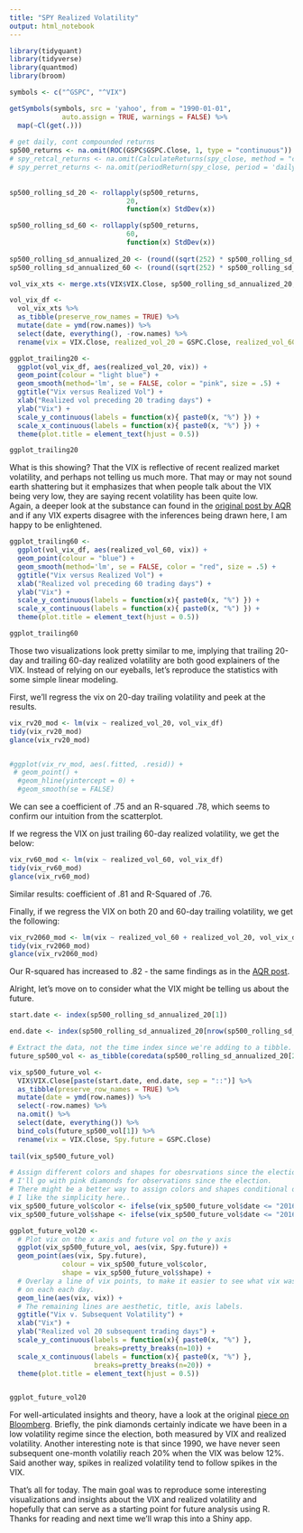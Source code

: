 ```yaml
---
title: "SPY Realized Volatility"
output: html_notebook
---
```

 
```r
library(tidyquant)
library(tidyverse)
library(quantmod)
library(broom)
```

 

```r
symbols <- c("^GSPC", "^VIX")

getSymbols(symbols, src = 'yahoo', from = "1990-01-01", 
             auto.assign = TRUE, warnings = FALSE) %>% 
  map(~Cl(get(.)))
  
# get daily, cont compounded returns
sp500_returns <- na.omit(ROC(GSPC$GSPC.Close, 1, type = "continuous"))
# spy_retcal_returns <- na.omit(CalculateReturns(spy_close, method = "compound"))
# spy_perret_returns <- na.omit(periodReturn(spy_close, period = 'daily', type = 'log'))
  
  
sp500_rolling_sd_20 <- rollapply(sp500_returns,
                             20,
                             function(x) StdDev(x))

sp500_rolling_sd_60 <- rollapply(sp500_returns,
                             60,
                             function(x) StdDev(x))
  
sp500_rolling_sd_annualized_20 <- (round((sqrt(252) * sp500_rolling_sd_20 * 100), 2))
sp500_rolling_sd_annualized_60 <- (round((sqrt(252) * sp500_rolling_sd_60 * 100), 2))

vol_vix_xts <- merge.xts(VIX$VIX.Close, sp500_rolling_sd_annualized_20, sp500_rolling_sd_annualized_60)

vol_vix_df <- 
  vol_vix_xts %>% 
  as_tibble(preserve_row_names = TRUE) %>% 
  mutate(date = ymd(row.names)) %>% 
  select(date, everything(), -row.names) %>% 
  rename(vix = VIX.Close, realized_vol_20 = GSPC.Close, realized_vol_60 = GSPC.Close.1) 

```



```r
ggplot_trailing20 <- 
  ggplot(vol_vix_df, aes(realized_vol_20, vix)) + 
  geom_point(colour = "light blue") +
  geom_smooth(method='lm', se = FALSE, color = "pink", size = .5) +
  ggtitle("Vix versus Realized Vol") +
  xlab("Realized vol preceding 20 trading days") +
  ylab("Vix") +
  scale_y_continuous(labels = function(x){ paste0(x, "%") }) +
  scale_x_continuous(labels = function(x){ paste0(x, "%") }) +
  theme(plot.title = element_text(hjust = 0.5))

ggplot_trailing20
```

What is this showing? That the VIX is reflective of recent realized market volatility, and perhaps not telling us much more. That may or may not sound earth shattering but it emphasizes that when people talk about the VIX being very low, they are saying recent volatility has been quite low.  
Again, a deeper look at the substance can found in the [original post by AQR](https://www.aqr.com/cliffs-perspective/please-stop-talking-about-the-vix-so-much) and if any VIX experts disagree with the inferences being drawn here, I am happy to be enlightened.



```r
ggplot_trailing60 <- 
  ggplot(vol_vix_df, aes(realized_vol_60, vix)) + 
  geom_point(colour = "blue") +
  geom_smooth(method='lm', se = FALSE, color = "red", size = .5) +
  ggtitle("Vix versus Realized Vol") +
  xlab("Realized vol preceding 60 trading days") +
  ylab("Vix") +
  scale_y_continuous(labels = function(x){ paste0(x, "%") }) +
  scale_x_continuous(labels = function(x){ paste0(x, "%") }) +
  theme(plot.title = element_text(hjust = 0.5))

ggplot_trailing60
```

Those two visualizations look pretty similar to me, implying that trailing 20-day and trailing 60-day realized volatility are both good explainers of the VIX. Instead of relying on our eyeballs, let's reproduce the statistics with some simple linear modeling. 

First, we'll regress the vix on 20-day trailing volatility and peek at the results.

```r

vix_rv20_mod <- lm(vix ~ realized_vol_20, vol_vix_df)
tidy(vix_rv20_mod)
glance(vix_rv20_mod)


#ggplot(vix_rv_mod, aes(.fitted, .resid)) +
 # geom_point() +
  #geom_hline(yintercept = 0) +
  #geom_smooth(se = FALSE)

```

We can see a coefficient of .75 and an R-squared .78, which seems to confirm our intuition from the scatterplot.

If we regress the VIX on just trailing 60-day realized volatility, we get the below:
```r
vix_rv60_mod <- lm(vix ~ realized_vol_60, vol_vix_df)
tidy(vix_rv60_mod)
glance(vix_rv60_mod)
```

Similar results: coefficient of .81 and R-Squared of .76. 

Finally, if we regress the VIX on both 20 and 60-day trailing volatility, we get the following:

```r
vix_rv2060_mod <- lm(vix ~ realized_vol_60 + realized_vol_20, vol_vix_df)
tidy(vix_rv2060_mod)
glance(vix_rv2060_mod)
```

Our R-squared has increased to .82 - the same findings as in the [AQR post](https://www.aqr.com/cliffs-perspective/please-stop-talking-about-the-vix-so-much).




Alright, let's move on to consider what the VIX might be telling us about the future.

```r

start.date <- index(sp500_rolling_sd_annualized_20[1])

end.date <- index(sp500_rolling_sd_annualized_20[nrow(sp500_rolling_sd_annualized_20) - 19])

# Extract the data, not the time index since we're adding to a tibble.
future_sp500_vol <- as_tibble(coredata(sp500_rolling_sd_annualized_20[20:nrow(sp500_rolling_sd_annualized_20), ]))

vix_sp500_future_vol <- 
  VIX$VIX.Close[paste(start.date, end.date, sep = "::")] %>% 
  as_tibble(preserve_row_names = TRUE) %>% 
  mutate(date = ymd(row.names)) %>% 
  select(-row.names) %>%
  na.omit() %>% 
  select(date, everything()) %>% 
  bind_cols(future_sp500_vol[1]) %>% 
  rename(vix = VIX.Close, Spy.future = GSPC.Close) 
 
tail(vix_sp500_future_vol)
```

```r
# Assign different colors and shapes for obesrvations since the election.
# I'll go with pink diamonds for observations since the election.
# There might be a better way to assign colors and shapes conditional on dates but
# I like the simplicity here..
vix_sp500_future_vol$color <- ifelse(vix_sp500_future_vol$date <= "2016-11-08", 'light blue', 'pink')
vix_sp500_future_vol$shape <- ifelse(vix_sp500_future_vol$date <= "2016-11-08", 15, 18)

ggplot_future_vol20 <- 
  # Plot vix on the x axis and future vol on the y axis
  ggplot(vix_sp500_future_vol, aes(vix, Spy.future)) + 
  geom_point(aes(vix, Spy.future), 
             colour = vix_sp500_future_vol$color, 
             shape = vix_sp500_future_vol$shape) +
  # Overlay a line of vix points, to make it easier to see what vix was predicting
  # on each each day.
  geom_line(aes(vix, vix)) +
  # The remaining lines are aesthetic, title, axis labels.
  ggtitle("Vix v. Subsequent Volatility") +
  xlab("Vix") +
  ylab("Realized vol 20 subsequent trading days") +
  scale_y_continuous(labels = function(x){ paste0(x, "%") }, 
                     breaks=pretty_breaks(n=10)) +
  scale_x_continuous(labels = function(x){ paste0(x, "%") },
                     breaks=pretty_breaks(n=20)) +
  theme(plot.title = element_text(hjust = 0.5))


ggplot_future_vol20
```


For well-articulated insights and theory, have a look at the original [piece on Bloomberg](https://www.bloomberg.com/view/articles/2017-07-03/what-history-says-about-low-volatility). Briefly, the pink diamonds certainly indicate we have been in a low volatility regime since the election, both measured by VIX and realized volatility. Another interesting note is that since 1990, we have never seen subsequent one-month volatiliy reach 20% when the VIX was below 12%. Said another way, spikes in realized volatility tend to follow spikes in the VIX.   

That's all for today. The main goal was to reproduce some interesting visualizations and insights about the VIX and realized volatility and hopefully that can serve as a starting point for future analysis using R. Thanks for reading and next time we'll wrap this into a Shiny app.